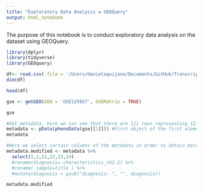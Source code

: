 ```yaml
---
title: "Exploratory Data Analysis w GEOQuery"
output: html_notebook
---
```


The purpose of this notebook is to conduct exploratory data analysis on the dataset using GEOQuery. 

```r
library(dplyr)
library(tidyverse)
library(GEOquery)
```

```r
df<- read.csv( file = '/Users/danielaquijano/Documents/GitHub/Transcriptomics-Final-Project-/source_files/GSE125957_processed_data .csv')
dim(df)
```
```r
head(df)
```

```r
gse <- getGEO(GEO = 'GSE125957', GSEMatrix = TRUE)
```
```r
gse
```
```r
#Get metadata, here we can see that there are 121 rows representing 121 samples
metadata <- pData(phenoData(gse[[1]])) #First object of the first element in the list. 
metadata
```
```r
#Here we select certain columns of the metadata in order to obtain more information about the samples
metadata.modified <- metadata %>%
  select(1,2,11,12,13,14) 
  #rename(diagnosis= characteristics_ch1.2) %>%
  #rename( sample=title ) %>%
  #mutate(diagnosis = gsub("diagnosis: ", "", diagnosis)) 
```
```r
metadata.modified
```

